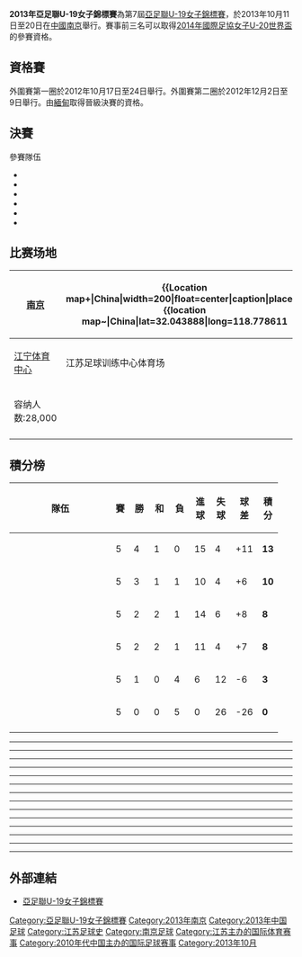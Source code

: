 {{Infobox 國際足球賽事賽季
| tourney_name          = 亞足聯U-19女子錦標賽
| year                  = 2013年
| other_titles          = 2013 AFC U-19 Women's Championship
| image                 = 
| size                  = 
| caption               = 
| edition               = 7
| country               = 中國
| city                  = [[南京|南京]]
| defending_champ_other = {{fbwu|20|JPN}}
| dates                 = 10月11–20日
| num_teams             = 6 隊
| confederations        = 1
| venues                = 2
| cities                = 1
| champion_other        = {{fbwu|20|KOR}}
| count                 = 2
| second_other          = {{fbwu|20|PRK}}
| third_other           = {{fbwu|20|CHN}}
| fourth_other          = {{fbwu|20|JPN}}
| matches               = 15
| goals                 = 56
| attendance            = 
| top_scorer            = {{flagicon|KOR}} Jang Sel-gi（8 球）
| player                = {{flagicon|KOR}} Jang Sel-gi
| fair_play             = {{fbwu|20|CHN}}
| prevseason            = [[2011年亞足聯U-19女子錦標賽|2011]]
| nextseason            = [[2015年亞足聯U-19女子錦標賽|2015]]
}}

'''2013年亞足聯U-19女子錦標賽'''為第7屆[[亞足聯U-19女子錦標賽|亞足聯U-19女子錦標賽]]，於2013年10月11日至20日在[[中华人民共和国|中國]][[南京|南京]]舉行。賽事前三名可以取得[[2014年國際足協女子U-20世界盃|2014年國際足協女子U-20世界盃]]的參賽資格。

== 資格賽 ==
{{main|2013年亞足聯U-19女子錦標賽外圍賽}}
外圍賽第一圈於2012年10月17日至24日舉行。外圍賽第二圈於2012年12月2日至9日舉行。由[[緬甸|緬甸]]取得晉級決賽的資格。

== 決賽 ==
參賽隊伍

*{{fbwu|20|AUS}}
*{{fbwu|20|CHN}}
*{{fbwu|20|JPN}}
*{{fbwu|20|MYA}}
*{{fbwu|20|PRK}}
*{{fbwu|20|KOR}}
==比赛场地==
<center>
{| class="wikitable" style="text-align:center;"
|-
![[南京|南京]]
| colspan="2" rowspan="8"|{{Location map+|China|width=200|float=center|caption|places=
{{location map~|China|lat=32.043888|long=118.778611||label=[[南京|南京]]|position=left}}
}}
![[南京|南京]]
|-
|[[江宁体育中心|江宁体育中心]]
|江苏足球训练中心体育场
|-
|容纳人数:28,000
|
|-
|
|
|}</center>

== 積分榜 ==
{| class="wikitable" style="text-align: center;"
|-
!width=165 |隊伍
!wiBAN=20 |賽
!width=20 |勝
!width=20 |和
!width=20 |負
!width=20 |進球
!width=20 |失球
!width=20 |球差
!width=20 |積分
|- bgcolor=#ccffcc
|align=left|{{fbwu|20|KOR}}
|5||4||1||0||15||4||+11||'''13'''
|- bgcolor=#ccffcc
|align=left|{{fbwu|20|PRK}}
|5||3||1||1||10||4||+6||'''10'''
|- bgcolor=#ccffcc
|align=left|{{fbwu|20|CHN}}
|5||2||2||1||14||6||+8||'''8'''
|-
|align=left|{{fbwu|20|JPN}}
|5||2||2||1||11||4||+7||'''8'''
|-
|align=left|{{fbwu|20|AUS}}
|5||1||0||4||6||12||-6||'''3'''
|-
|align=left|{{fbwu|20|MYA}}
|5||0||0||5||0||26||-26||'''0'''
|-
|}

{{footballbox
|date = 2013年10月11日
|time = 
|team1 = {{fbwu-rt|20|JPN}}
|score = 7 – 0
|report = 
|team2 = {{fbwu|20|MYA}}
|goals1 = 
|goals2 =  
|stadium = [[南京|南京]]江蘇足球訓練中心體育場
|attendance = 
|referee = 
}}
----
{{footballbox
|date = 2013年10月11日
|time = 
|team1 = {{fbwu-rt|20|PRK}}
|score = 6 – 2
|report = 
|team2 = {{fbwu|20|AUS}}
|goals1 = 
|goals2 =  
|stadium =[[南京|南京]][[江寧體育中心|江寧體育中心]]
|attendance = 
|referee = 
}}
----
{{footballbox
|date = 2013年10月11日
|time = 
|team1 = {{fbwu-rt|20|CHN}}
|score = 2 – 2
|report = 
|team2 = {{fbwu|20|KOR}}
|goals1 = 
|goals2 =  
|stadium = [[南京|南京]]江蘇足球訓練中心體育場
|attendance = 
|referee = 
}}
----
{{footballbox
|date = 2013年10月13日
|time = 
|team1 = {{fbwu-rt|20|PRK}}
|score = 1 – 0
|report = 
|team2 = {{fbwu|20|CHN}}
|goals1 = 
|goals2 =  
|stadium = [[南京|南京]]江蘇足球訓練中心體育場
|attendance = 
|referee = 
}}
----
{{footballbox
|date = 2013年10月13日
|time = 
|team1 = {{fbwu-rt|20|KOR}}
|score = 7 – 0
|report = 
|team2 = {{fbwu|20|MYA}}
|goals1 = 
|goals2 =  
|stadium =[[南京|南京]][[江寧體育中心|江寧體育中心]]
|attendance = 
|referee = 
}}
----
{{footballbox
|date = 2013年10月13日
|time = 
|team1 = {{fbwu-rt|20|AUS}}
|score = 0 – 2
|report = 
|team2 = {{fbwu|20|JPN}}
|goals1 = 
|goals2 =  
|stadium = [[南京|南京]]江蘇足球訓練中心體育場
|attendance = 
|referee = 
}}
----
{{footballbox
|date = 2013年10月15日
|time = 
|team1 = {{fbwu-rt|20|AUS}}
|score = 1 – 2
|report = 
|team2 = {{fbwu|20|CHN}}
|goals1 = 
|goals2 =  
|stadium = [[南京|南京]]江蘇足球訓練中心體育場
|attendance = 
|referee = 
}}
----
{{footballbox
|date = 2013年10月15日
|time = 
|team1 = {{fbwu-rt|20|JPN}}
|score = 0 – 2
|report = 
|team2 = {{fbwu|20|KOR}}
|goals1 = 
|goals2 =  
|stadium =[[南京|南京]][[江寧體育中心|江寧體育中心]]
|attendance = 
|referee = 
}}
----
{{footballbox
|date = 2013年10月15日
|time = 
|team1 = {{fbwu-rt|20|MYA}}
|score = 0 – 2
|report = 
|team2 = {{fbwu|20|PRK}}
|goals1 = 
|goals2 =  
|stadium = [[南京|南京]]江蘇足球訓練中心體育場
|attendance = 
|referee = 
}}
----
{{footballbox
|date = 2013年10月18日
|time = 
|team1 = {{fbwu-rt|20|KOR}}
|score = 2 – 1
|report = 
|team2 = {{fbwu|20|PRK}}
|goals1 = 
|goals2 =  
|stadium = [[南京|南京]]江蘇足球訓練中心體育場
|attendance = 
|referee = 
}}
----
{{footballbox
|date = 2013年10月18日
|time = 
|team1 = {{fbwu-rt|20|MYA}}
|score = 0 – 2
|report = 
|team2 = {{fbwu|20|AUS}}
|goals1 = 
|goals2 =  
|stadium =[[南京|南京]][[江寧體育中心|江寧體育中心]]
|attendance = 
|referee = 
}}
----
{{footballbox
|date = 2013年10月18日
|time = 
|team1 = {{fbwu-rt|20|CHN}}
|score = 2 – 2
|report = 
|team2 = {{fbwu|20|JPN}}
|goals1 = 
|goals2 =  
|stadium = [[南京|南京]]江蘇足球訓練中心體育場
|attendance = 
|referee = 
}}
----
{{footballbox
|date = 2013年10月20日
|time = 
|team1 = {{fbwu-rt|20|JPN}}
|score = 0 – 0
|report = 
|team2 = {{fbwu|20|PRK}}
|goals1 = 
|goals2 =  
|stadium = [[南京|南京]]江蘇足球訓練中心體育場
|attendance = 
|referee = 
}}
----
{{footballbox
|date = 2013年10月20日
|time = 
|team1 = {{fbwu-rt|20|MYA}}
|score = 0 – 8
|report = 
|team2 = {{fbwu|20|CHN}}
|goals1 = 
|goals2 =  
|stadium =[[南京|南京]][[江寧體育中心|江寧體育中心]]
|attendance = 
|referee = 
}}
----
{{footballbox
|date = 2013年10月20日
|time = 
|team1 = {{fbwu-rt|20|AUS}}
|score = 1 – 2
|report = 
|team2 = {{fbwu|20|KOR}}
|goals1 = 
|goals2 =  
|stadium = [[南京|南京]]江蘇足球訓練中心體育場
|attendance = 
|referee = 
}}

== 外部連結 ==
*[https://web.archive.org/web/20090810004949/http://www.the-afc.com/en/tournaments/women/afc-u19-womens-championship 亞足聯U-19女子錦標賽]

{{亞足聯U-19女子錦標賽}}

[[Category:亞足聯U-19女子錦標賽|Category:亞足聯U-19女子錦標賽]]
[[Category:2013年南京|Category:2013年南京]]
[[Category:2013年中国足球|Category:2013年中国足球]]
[[Category:江苏足球史|Category:江苏足球史]]
[[Category:南京足球|Category:南京足球]]
[[Category:江苏主办的国际体育赛事|Category:江苏主办的国际体育赛事]]
[[Category:2010年代中国主办的国际足球赛事|Category:2010年代中国主办的国际足球赛事]]
[[Category:2013年10月|Category:2013年10月]]